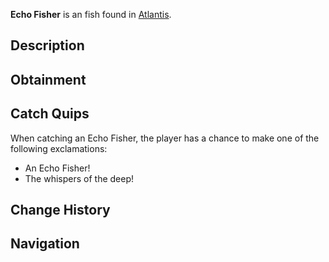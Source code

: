 {{FishInfobox
|image          = Echo Fisher.png
|rarity         = Uncommon
|sea            = First Sea
|location       = [[Atlantis]]
|sublocation    = 
|sources        = Fishing Rod
|radar_location = 
|xp             = 115
|weather        = Foggy
|time           = Night
|season         = 
|bait           = Shrimp
|base_weight    = 6.5
|base_value     = 190
|weight_range   = 3.5
|base_chance    = 48
|base_resil     = 60
}}
'''Echo Fisher''' is an {{Rarity|Uncommon}} fish found in [[Atlantis]].

== Description ==
{{Description|These clever fish use echolocation to navigate the darkest corners of the abyss. Their clicking sounds bounce off the ancient walls in patterns that some say form words in the old tongue.|Bestiary Entry}}

== Obtainment ==
{{Description|Ethereal Abyss Pool|Bestiary Hint}}
{{Fish Availability|
Atlantis/Ethereal Abyss
|top_rods      = 
Champions Rod\122049.41\88229.6;
Celestial Rod\120794.25\89426.65;
Ethereal Prism Rod\119989.17\139794.03;
Rapid Rod\119603.71\104091.34;
Ice Warpers Rod\119516.31\88480.57;
Training Rod\111903.74\116539.24;
Flimsy Rod\103416.11\97669.9;
Fortune Rod\65963.27\84173.76;
Leviathan's Fang Rod\113625.25\123025.96;
No-Life Rod\111524.77\111524.77;
Seraphic Rod\110356.54\110356.54;
Avalanche Rod\118741.35\84874.01;
Depthseeker Rod\118395.93\86085.25;
Verdant Shear Rod\111091.2\93979.67;
Blazebringer Rod\101220.91\88671.24;
Challenger's Rod\101053.41\101053.41;
Rod Of The Forgotten Fang\100718.6\100718.6;
Zeus Rod\100447.44\93933.03;
Trident Rod\98616.61\79095.04;
Volcanic Rod\98036.8\71288.58;
Free Spirit Rod\95559.85\78824.22;
Rod Of The Depths\91425.77\91425.77;
Rod Of The Exalted One\87102.58\91746.17;
Steady Rod\56657.52\48303.84
|recommended   = Ethereal Prism Rod
}}

== Catch Quips ==
When catching an Echo Fisher, the player has a chance to make one of the following exclamations:
* An Echo Fisher!
* The whispers of the deep!

== Change History ==
{{Change History|{{subst:Current Version}}}}

== Navigation ==
{{Fish Navbox|Atlantis}}